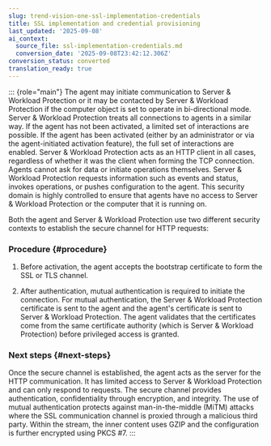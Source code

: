 ```yaml
---
slug: trend-vision-one-ssl-implementation-credentials
title: SSL implementation and credential provisioning
last_updated: '2025-09-08'
ai_context:
  source_file: ssl-implementation-credentials.md
  conversion_date: '2025-09-08T23:42:12.306Z'
conversion_status: converted
translation_ready: true
---
```


::: {role="main"}
The agent may initiate communication to Server & Workload Protection or it may be contacted by Server & Workload Protection if the computer object is set to operate in bi-directional mode. Server & Workload Protection treats all connections to agents in a similar way. If the agent has not been activated, a limited set of interactions are possible. If the agent has been activated (either by an administrator or via the agent-initiated activation feature), the full set of interactions are enabled. Server & Workload Protection acts as an HTTP client in all cases, regardless of whether it was the client when forming the TCP connection. Agents cannot ask for data or initiate operations themselves. Server & Workload Protection requests information such as events and status, invokes operations, or pushes configuration to the agent. This security domain is highly controlled to ensure that agents have no access to Server & Workload Protection or the computer that it is running on.

Both the agent and Server & Workload Protection use two different security contexts to establish the secure channel for HTTP requests:

### Procedure {#procedure}

1.  Before activation, the agent accepts the bootstrap certificate to form the SSL or TLS channel.

2.  After authentication, mutual authentication is required to initiate the connection. For mutual authentication, the Server & Workload Protection certificate is sent to the agent and the agent's certificate is sent to Server & Workload Protection. The agent validates that the certificates come from the same certificate authority (which is Server & Workload Protection) before privileged access is granted.

### Next steps {#next-steps}

Once the secure channel is established, the agent acts as the server for the HTTP communication. It has limited access to Server & Workload Protection and can only respond to requests. The secure channel provides authentication, confidentiality through encryption, and integrity. The use of mutual authentication protects against man-in-the-middle (MiTM) attacks where the SSL communication channel is proxied through a malicious third party. Within the stream, the inner content uses GZIP and the configuration is further encrypted using PKCS \#7.
:::
